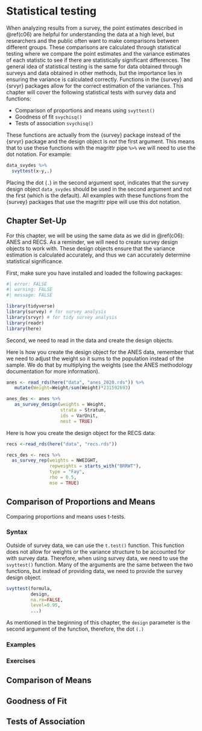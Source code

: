 # Statistical testing {#c07}

When analyzing results from a survey, the point estimates described in \@ref(c06) are helpful for understanding the data at a high level, but researchers and the public often want to make comparisons between different groups. These comparisons are calculated through statistical testing where we compare the point estimates and the variance estimates of each statistic to see if there are statistically significant differences. The general idea of statistical testing is the same for data obtained through surveys and data obtained in other methods, but the importance lies in ensuring the variance is calculated correctly. Functions in the {survey} and {srvyr} packages allow for the correct estimation of the variances. This chapter will cover the following statistical tests with survey data and functions:

-   Comparison of proportions and means using `svyttest()`
-   Goodness of fit `svychisq()`
-   Tests of association `svychisq()`

These functions are actually from the {survey} package instead of the {srvyr} package and the design object is *not* the first argument. This means that to use these functions with the magrittr pipe `%>%` we will need to use the dot notation. For example:

``` r
data_svydes %>% 
  svyttest(x~y,.)
```

Placing the dot (`.`) in the second argument spot, indicates that the survey design object `data_svydes` should be used in the second argument and not the first (which is the default). All examples with these functions from the {survey} packages that use the magrittr pipe will use this dot notation.

## Chapter Set-Up

For this chapter, we will be using the same data as we did in \@ref(c06): ANES and RECS. As a reminder, we will need to create survey design objects to work with. These design objects ensure that the variance estimation is calculated accurately, and thus we can accurately determine statistical significance.

First, make sure you have installed and loaded the following packages:

```r
#| error: FALSE
#| warning: FALSE
#| message: FALSE

library(tidyverse)
library(survey) # for survey analysis
library(srvyr) # for tidy survey analysis
library(readr)
library(here)
```

Second, we need to read in the data and create the design objects.

Here is how you create the design object for the ANES data, remember that we need to adjust the weight so it sums to the population instead of the sample. We do that by multiplying the weights (see the ANES methodology documentation for more information).
```r
anes <- read_rds(here("data", "anes_2020.rds")) %>%
   mutate(Weight=Weight/sum(Weight)*231592693) 

anes_des <- anes %>%
   as_survey_design(weights = Weight,
                    strata = Stratum,
                    ids = VarUnit,
                    nest = TRUE)
```

Here is how you create the design object for the RECS data:
```r
recs <-read_rds(here("data", "recs.rds"))

recs_des <- recs %>%
  as_survey_rep(weights = NWEIGHT,
                repweights = starts_with("BRRWT"),
                type = "Fay",
                rho = 0.5,
                mse = TRUE)
```

## Comparison of Proportions and Means

<!--Stat overview, non code based-->
Comparing proportions and means uses t-tests. 

### Syntax

Outside of survey data, we can use the `t.test()` function. This function does not allow for weights or the variance structure to be accounted for with survey data. Therefore, when using survey data, we need to use the `svyttest()` function. Many of the arguments are the same between the two functions, but instead of providing data, we need to provide the survey design object.

``` r
svyttest(formula, 
         design,  
         na.rm=FALSE,
         level=0.95,
         ...)
```

As mentioned in the beginning of this chapter, the `design` parameter is the second argument of the function, therefore, the dot `(.)` 


### Examples

### Exercises

## Comparison of Means

## Goodness of Fit

## Tests of Association
